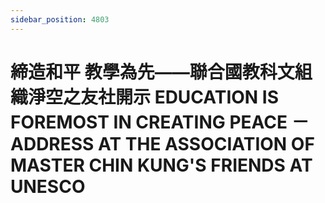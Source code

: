 ```yaml
---
sidebar_position: 4803
---
```



# 締造和平 教學為先——聯合國教科文組織淨空之友社開示 EDUCATION IS FOREMOST IN CREATING PEACE － ADDRESS AT THE ASSOCIATION OF MASTER CHIN KUNG'S FRIENDS AT UNESCO        

<ReactPlayer controls='true' url='https://tw4.amtb.de/redirect/media/himp4/32/32-252/32-252-0001.mp4' />
